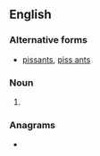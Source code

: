 {{also|pissants|piss ants}}
==English==

===Alternative forms===
* [[pissants]], [[piss ants]]

===Noun===
{{head|en|noun form}}

# {{plural of|en|piss-ant}}

===Anagrams===
* {{anagrams|en|a=ainpssst|spastins}}
